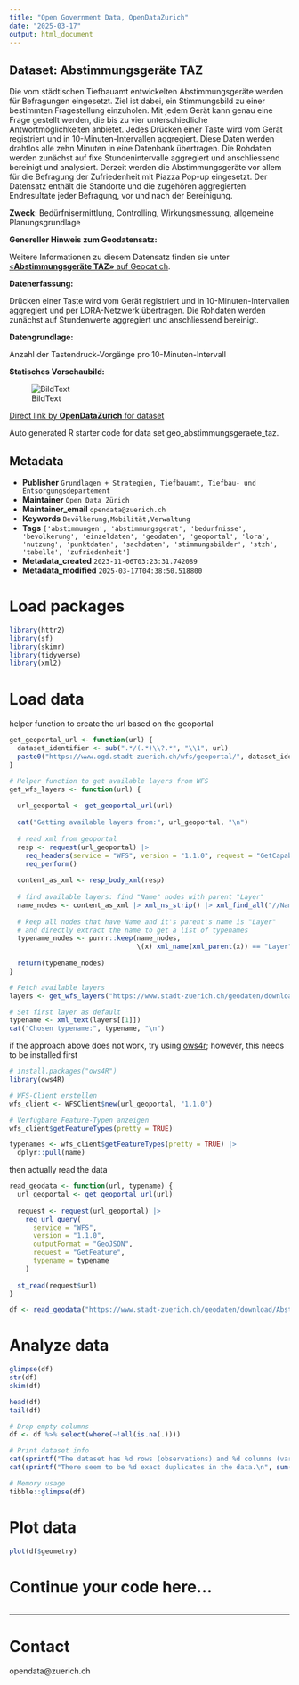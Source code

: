 ```yaml
---
title: "Open Government Data, OpenDataZurich"
date: "2025-03-17"
output: html_document
---
```


## Dataset: Abstimmungsgeräte TAZ

Die vom städtischen Tiefbauamt entwickelten Abstimmungsgeräte werden für Befragungen eingesetzt. Ziel ist dabei, ein Stimmungsbild zu einer bestimmten Fragestellung einzuholen. Mit jedem Gerät kann genau eine Frage gestellt werden, die bis zu vier unterschiedliche Antwortmöglichkeiten anbietet. Jedes Drücken einer Taste wird vom Gerät registriert und in 10-Minuten-Intervallen aggregiert. Diese Daten werden drahtlos alle zehn Minuten in eine Datenbank übertragen. Die Rohdaten werden zunächst auf fixe Stundenintervalle aggregiert und anschliessend bereinigt und analysiert. Derzeit werden die Abstimmungsgeräte vor allem für die Befragung der Zufriedenheit mit Piazza Pop-up eingesetzt. Der Datensatz enthält die Standorte und die zugehören aggregierten Endresultate jeder Befragung, vor und nach der Bereinigung.

**Zweck**: Bedürfnisermittlung, Controlling, Wirkungsmessung, allgemeine Planungsgrundlage

**Genereller Hinweis zum Geodatensatz:**


Weitere Informationen zu diesem Datensatz finden sie unter [«**Abstimmungsgeräte TAZ»** auf Geocat.ch](https://www.geocat.ch/geonetwork/srv/ger/catalog.search#/metadata/95c57399-b451-4a5d-89e1-298a43e52924).				
			   

**Datenerfassung:**

Drücken einer Taste wird vom Gerät registriert und in 10-Minuten-Intervallen aggregiert und per LORA-Netzwerk übertragen. Die Rohdaten werden zunächst auf Stundenwerte aggregiert und anschliessend bereinigt.

**Datengrundlage:**

Anzahl der Tastendruck-Vorgänge pro 10-Minuten-Intervall

**Statisches Vorschaubild:**

![BildText](https://www.gis.stadt-zuerich.ch/zueriplan_docs/geocat/95c57399-b451-4a5d-89e1-298a43e52924.png)



[Direct link by **OpenDataZurich** for dataset](https://data.stadt-zuerich.ch/dataset/geo_abstimmungsgeraete_taz)

Auto generated R starter code for data set geo_abstimmungsgeraete_taz.

## Metadata

- **Publisher** `Grundlagen + Strategien, Tiefbauamt, Tiefbau- und Entsorgungsdepartement`
- **Maintainer** `Open Data Zürich`
- **Maintainer_email** `opendata@zuerich.ch`
- **Keywords** `Bevölk­erung,Mobilität,Ver­walt­ung`
- **Tags** `['abstimmungen', 'abstimmungsgerat', 'bedurfnisse', 'bevolkerung', 'einzeldaten', 'geodaten', 'geoportal', 'lora', 'nutzung', 'punktdaten', 'sachdaten', 'stimmungsbilder', 'stzh', 'tabelle', 'zufriedenheit']`
- **Metadata_created** `2023-11-06T03:23:31.742089`
- **Metadata_modified** `2025-03-17T04:38:50.518800`


# Load packages

```r
library(httr2)
library(sf)
library(skimr)
library(tidyverse)
library(xml2)
```

# Load data

helper function to create the url based on the geoportal
```r
get_geoportal_url <- function(url) {
  dataset_identifier <- sub(".*/(.*)\\?.*", "\\1", url)
  paste0("https://www.ogd.stadt-zuerich.ch/wfs/geoportal/", dataset_identifier)
}
```

```r
# Helper function to get available layers from WFS
get_wfs_layers <- function(url) {
  
  url_geoportal <- get_geoportal_url(url)
  
  cat("Getting available layers from:", url_geoportal, "\n")
  
  # read xml from geoportal
  resp <- request(url_geoportal) |> 
    req_headers(service = "WFS", version = "1.1.0", request = "GetCapabilities") |> 
    req_perform()
  
  content_as_xml <- resp_body_xml(resp)
  
  # find available layers: find "Name" nodes with parent "Layer"
  name_nodes <- content_as_xml |> xml_ns_strip() |> xml_find_all("//Name")
  
  # keep all nodes that have Name and it's parent's name is "Layer"
  # and directly extract the name to get a list of typenames
  typename_nodes <- purrr::keep(name_nodes,
                                \(x) xml_name(xml_parent(x)) == "Layer")
  
  return(typename_nodes)
}

# Fetch available layers
layers <- get_wfs_layers("https://www.stadt-zuerich.ch/geodaten/download/Abstimmungsgeraete_TAZ?format=geojson_link")

# Set first layer as default
typename <- xml_text(layers[[1]])
cat("Chosen typename:", typename, "\n")
```

if the approach above does not work, try using [ows4r](https://eblondel.github.io/ows4R/); however, this needs to be installed first
```r
# install.packages("ows4R")
library(ows4R)

# WFS-Client erstellen
wfs_client <- WFSClient$new(url_geoportal, "1.1.0")

# Verfügbare Feature-Typen anzeigen
wfs_client$getFeatureTypes(pretty = TRUE)

typenames <- wfs_client$getFeatureTypes(pretty = TRUE) |> 
  dplyr::pull(name)
```

then actually read the data
```r
read_geodata <- function(url, typename) {
  url_geoportal <- get_geoportal_url(url)
  
  request <- request(url_geoportal) |>
    req_url_query(
      service = "WFS",
      version = "1.1.0",
      outputFormat = "GeoJSON",
      request = "GetFeature",
      typename = typename
    )
  
  st_read(request$url)
}

df <- read_geodata("https://www.stadt-zuerich.ch/geodaten/download/Abstimmungsgeraete_TAZ?format=geojson_link", typename)
```

# Analyze data

```r

glimpse(df)
str(df)
skim(df)

head(df)
tail(df)

# Drop empty columns
df <- df %>% select(where(~!all(is.na(.))))

# Print dataset info
cat(sprintf("The dataset has %d rows (observations) and %d columns (variables).\n", nrow(df), ncol(df)))
cat(sprintf("There seem to be %d exact duplicates in the data.\n", sum(duplicated(df))))

# Memory usage
tibble::glimpse(df)
```

# Plot data

```r
plot(df$geometry)
```
# Continue your code here...

```r

```

------------------------------------------------------------------------

# Contact

opendata@zuerich.ch
